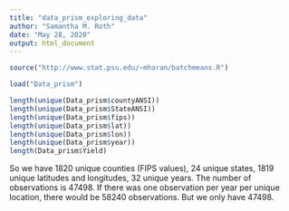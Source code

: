 ---
title: "data_prism_exploring_data"
author: "Samantha M. Roth"
date: "May 28, 2020"
output: html_document
---

```{r}
source("http://www.stat.psu.edu/~mharan/batchmeans.R")
```

```{r}
load("Data_prism")
```

```{r}
length(unique(Data_prism$countyANSI))
length(unique(Data_prism$StateANSI))
length(unique(Data_prism$fips))
length(unique(Data_prism$lat))
length(unique(Data_prism$lon))
length(unique(Data_prism$year))
length(Data_prism$Yield)
```
So we have 1820 unique counties (FIPS values), 24 unique states, 1819 unique latitudes and longitudes, 32 unique years. The number of observations is 47498. 
If there was one observation per year per unique location, there would be 58240 observations. But we only have 47498. 
